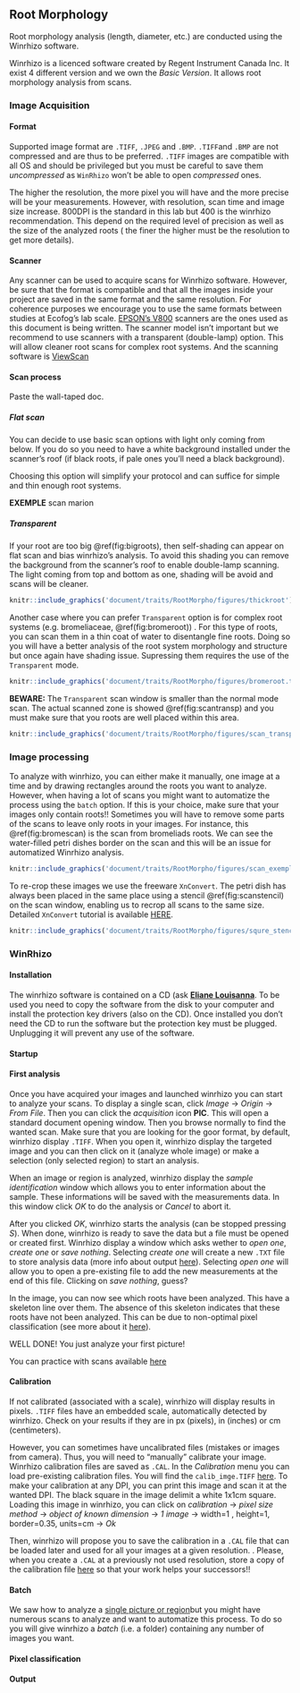 ## Root Morphology

Root morphology analysis (length, diameter, etc.) are conducted using the Winrhizo software.

Winrhizo is a licenced software created by Regent Instrument Canada Inc. It exist 4 different version and we own the *Basic Version*. It allows root morphology analysis from scans. 

### Image Acquisition

#### Format

Supported image format are `.TIFF`, `.JPEG` and `.BMP`. `.TIFF`and `.BMP` are not compressed and are thus to be preferred. `.TIFF` images are compatible with all OS and should be privileged but you must be careful to save them *uncompressed* as `WinRhizo` won't be able to open *compressed* ones.

The higher the resolution, the more pixel you will have and the more precise will be your measurements. However, with resolution, scan time and image size increase. 800DPI is the standard in this lab but 400 is the winrhizo recommendation. This depend on the required level of precision as well as the size of the analyzed roots ( the finer the higher must be the resolution to get more details). 

#### Scanner

Any scanner can be used to acquire scans for Winrhizo software. However, be sure that the format is compatible and that all the images inside your project are saved in the same format and the same resolution. For coherence purposes we encourage you to use the same formats between studies at Ecofog's lab scale.
[EPSON's V800](document/machine/EPSON_V800/info.) scanners are the ones used as this document is being written. The scanner model isn't important but we recommend to use scanners with a transparent (double-lamp) option. This will allow cleaner root scans for complex root systems.
And the scanning software is [ViewScan](document/software/Viewscan/test.txt)

#### Scan process

Paste the wall-taped doc.

##### Flat scan

You can decide to use basic scan options with light only coming from below. If you do so you need to have a white background installed under the scanner's roof (if black roots, if pale ones you'll need a black background).

Choosing this option will simplify your protocol and can suffice for simple and thin enough root systems.

**EXEMPLE** scan marion

##### Transparent

If your root are too big \@ref(fig:bigroots), then self-shading can appear on flat scan and bias winrhizo's analysis. To avoid this shading you can remove the background from the scanner's roof to enable double-lamp scanning. The light coming from top and bottom as one, shading will be avoid and scans will be cleaner.

```r
knitr::include_graphics('document/traits/RootMorpho/figures/thickroot')
```


Another case where you can prefer `Transparent` option is for complex root systems (e.g. bromeliaceae, \@ref(fig:bromeroot)) . For this type of roots, you can scan them in a thin coat of water to disentangle fine roots. Doing so you will have a better analysis of the root system morphology and structure but once again have shading issue. Supressing them requires the use of the `Transparent` mode.

```r
knitr::include_graphics('document/traits/RootMorpho/figures/bromeroot.tif')
```

**BEWARE:** The `Transparent` scan window is smaller than the normal mode scan. The actual scanned zone is showed \@ref(fig:scantransp) and you must make sure that you roots are well placed within this area.


```r
knitr::include_graphics('document/traits/RootMorpho/figures/scan_transp.png')
```

### Image processing

To analyze with winrhizo, you can either make it manually, one image at a time and by drawing rectangles around the roots you want to analyze.
However, when having a lot of scans you might want to automatize the process using the `batch` option.
If this is your choice, make sure that your images only contain roots!! Sometimes you will have to remove some parts of the scans to leave only roots in your images.
For instance, this \@ref(fig:bromescan) is the scan from bromeliads roots. We can see the water-filled petri dishes border on the scan and this will be an issue for automatized Winrhizo analysis.

```r
knitr::include_graphics('document/traits/RootMorpho/figures/scan_exemple.tif')
```

To re-crop these images we use the freeware `XnConvert`. The petri dish has always been placed in the same place using a stencil \@ref(fig:scanstencil) on the scan window, enabling us to recrop all scans to the same size.
Detailed `XnConvert` tutorial is available [HERE](document/software/XnConvert/).

```r
knitr::include_graphics('document/traits/RootMorpho/figures/squre_stencil.jpg')
```

### WinRhizo

#### Installation

The winrhizo software is contained on a CD (ask [**Eliane Louisanna**](https://docs.google.com/spreadsheets/d/1EqjCVr6w7fykUJtLOVwSNBucNfFGbiYXGlRcoL-s7V8/edit#gid=0). To be used you need to copy the software from the disk to your computer and install the protection key drivers (also on the CD). Once installed you don't need the CD to run the software but the protection key must be plugged. Unplugging it will prevent any use of the software.

#### Startup

#### First analysis

Once you have acquired your images and launched winrhizo you can start to analyze your scans. To display a single scan, click *Image* -> *Origin* -> *From File*. Then you can click the *acquisition *icon **PIC**. 
This will open a standard document opening window. Then you browse normally to find the wanted scan. Make sure that you are looking for the goor format, by default, winrhizo display `.TIFF`. 
When you open it, winrhizo display the targeted image and you can then click on it (analyze whole image) or make a selection (only selected region) to start an analysis.

When an image or region is analyzed, winrhizo display the *sample identification* window which allows you to enter information about the sample. These informations will be saved with the measurements data. In this window click *OK* to do the analysis or *Cancel* to abort it.

After you clicked *OK*, winrhizo starts the analysis (can be stopped pressing *S*). When done, winrhizo is ready to save the data but a file must be opened or created first.
Winrhizo display a window which asks wether to *open one*, *create one* or *save nothing*. Selecting *create one* will create a new `.TXT` file to store analysis data (more info about output [here][Output]). Selecting *open one* will allow you to open a pre-existing file to add the new measurements at the end of this file. Clicking on *save nothing*, guess? 

In the image, you can now see which roots have been analyzed. This have a skeleton line over them. The absence of this skeleton indicates that these roots have not been analyzed. This can be due to non-optimal pixel classification (see more about it [here][Pixel classification]).

WELL DONE! You just analyze your first picture!

You can practice with scans available [here](document/traits/RootMorpho/Data/)

#### Calibration

If not calibrated (associated with a scale), winrhizo will display results in pixels. `.TIFF` files have an embedded scale, automatically detected by winrhizo. Check on your results if they are in px (pixels), in (inches) or cm (centimeters).

However, you can sometimes have uncalibrated files (mistakes or images from camera). Thus, you will need to "manually" calibrate your image. Winrhizo calibration files are saved as `.CAL`. In the *Calibration* menu you can load pre-existing calibration files. You will find the `calib_imge.TIFF` [here](document/software/Winrhizo/calib_imge.TIF). To make your calibration at any DPI, you can print this image and scan it at the wanted DPI. The black square in the image delimit a white 1x1cm square. Loading this image in winrhizo, you can click on *calibration* -> *pixel size method* -> *object of known dimension* -> *1 image* -> width=1 , height=1, border=0.35, units=cm -> *Ok*

Then, winrhizo will propose you to save the calibration in a `.CAL` file that can be loaded later and used for all your images at a given resolution. \textcolor{red}{DO NOT NAME YOUR FILE Scanner.cal}. 
Please, when you create a `.CAL` at a previously not used resolution, store a copy of the calibration file [here](document/software/Winrhizo/) so that your work helps your successors!!

#### Batch

We saw how to analyze a [single picture or region ][First analysis]but you might have numerous scans to analyze and want to automatize this process. To do so you will give winrhizo a *batch* (i.e. a folder) containing any number of images you want. 

#### Pixel classification

#### Output

